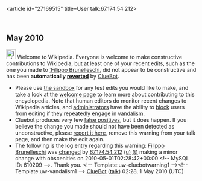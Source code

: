<article id="27169515" title=User talk:67.174.54.212>
	<talkpage id="27169515" title="User talk:67.174.54.212">


== May 2010 ==
[[Image:Information.svg|left|25px]] Welcome to Wikipedia. Everyone is welcome to make constructive contributions to Wikipedia, but at least one of your recent edits, such as the one you made to [[:Filippo Brunelleschi]], did not appear to be constructive and has been '''automatically [[Help:Reverting|reverted]]''' by [[User:ClueBot|ClueBot]]. 
* Please use [[Wikipedia:Sandbox|the sandbox]] for any test edits you would like to make, and take a look at the [[Wikipedia:Introduction|welcome page]] to learn more about contributing to this encyclopedia. Note that human editors do monitor recent changes to Wikipedia articles, and [[WP:ADMINS|administrators]] have the ability to [[WP:BLOCK|block]] users from editing if they repeatedly engage in [[WP:vandalism|vandalism]].
* Cluebot produces very few [[false positives]], but it does happen. If you believe the change you made should not have been detected as unconstructive, please [[User:ClueBot/FalsePositives|report it here]], remove this warning from your talk page, and then make the edit again. 
* The following is the log entry regarding this warning: [[Filippo Brunelleschi]] was [http://en.wikipedia.org/w/index.php?title=Filippo+Brunelleschi&amp;diff=359371483&amp;oldid=358742038 changed] by [[Special:Contributions/67.174.54.212|67.174.54.212]] [[User:67.174.54.212|(u)]] [[User talk:67.174.54.212|(t)]] making a minor change with obscenities on 2010-05-01T02:28:42+00:00 &lt;!-- MySQL ID: 610209 --&gt;. Thank you. &lt;!-- Template:uw-cluebotwarning1 --&gt;&lt;!-- Template:uw-vandalism1 --&gt; [[User:ClueBot|ClueBot]] ([[User talk:ClueBot|talk]]) 02:28, 1 May 2010 (UTC)
	</talkpage>
</article>